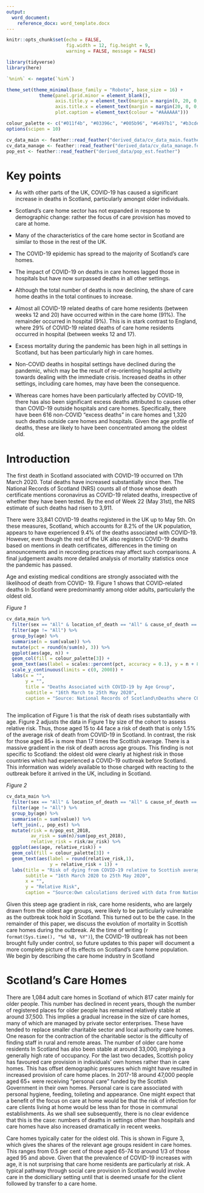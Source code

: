 ```yaml
---
output: 
  word_document:
    reference_docx: word_template.docx
---
```



```r
knitr::opts_chunk$set(echo = FALSE,
                      fig.width = 12, fig.height = 9,
                      warning = FALSE, message = FALSE)
```


```r
library(tidyverse)
library(here)

`%nin%` <- negate(`%in%`)

theme_set(theme_minimal(base_family = "Roboto", base_size = 16) +
            theme(panel.grid.minor = element_blank(),
                  axis.title.y = element_text(margin = margin(0, 20, 0, 0)),
                  axis.title.x = element_text(margin = margin(20, 0, 0, 0)),
                  plot.caption = element_text(colour = "#AAAAAA")))

colour_palette <- c("#011f4b", "#03396c", "#005b96", "#6497b1", "#b3cde0")
options(scipen = 10)

cv_data_main <- feather::read_feather("derived_data/cv_data_main.feather")
cv_data_manage <- feather::read_feather("derived_data/cv_data_manage.feather")
pop_est <- feather::read_feather("derived_data/pop_est.feather")
```

# Key points

* As with other parts of the UK, COVID-19 has caused a significant increase in deaths in Scotland, particularly amongst older individuals.  
  
* Scotland’s care home sector has not expanded in response to demographic change: rather the focus of care provision has moved to care at home.  

* Many of the characteristics of the care home sector in Scotland are similar to those in the rest of the UK.  

* The COVID-19 epidemic has spread to the majority of Scotland’s care homes.    

* The impact of COVID-19 on deaths in care homes lagged those in hospitals but have now surpassed deaths in all other settings.  

* Although the total number of deaths is now declining, the share of care home deaths in the total continues to increase.  
  
* Almost all COVID-19 related deaths of care home residents (between weeks 12 and 20) have occurred within in the care home (91%). The remainder occurred in hospital (9%). This is in stark contrast to England, where 29% of COVID-19 related deaths of care home residents occurred in hospital (between weeks 12 and 17). 

* Excess mortality during the pandemic has been high in all settings in Scotland, but has been particularly high in care homes.  

* Non-COVID deaths in hospital settings have declined during the pandemic, which may be the result of re-orienting hospital activity towards dealing with the immediate crisis. Increased deaths in other settings, including care homes, may have been the consequence.  

* Whereas care homes have been particularly affected by COVID-19, there has also been significant excess deaths attributed to causes other than COVID-19 outside hospitals and care homes. Specifically, there have been 616 non-COVID “excess deaths” in care homes and 1,320 such deaths outside care homes and hospitals. Given the age profile of deaths, these are likely to have been concentrated among the oldest old.  

# Introduction

The first death in Scotland associated with COVID-19 occurred on 17th March 2020. Total deaths have increased substantially since then. The National Records of Scotland (NRS) counts all of those whose death certificate mentions coronavirus as COVID-19 related deaths, irrespective of whether they have been tested. By the end of Week 22 (May 31st), the NRS estimate of such deaths had risen to 3,911.

There were 33,841 COVID-19 deaths registered in the UK up to May 5th. On these measures, Scotland, which accounts for 8.2% of the UK population, appears to have experienced 9.4% of the deaths associated with COVID-19. However, even though the rest of the UK also registers COVID-19 deaths based on mentions in death certificates, differences in the timing on announcements and in recording practices may affect such comparisons. A final judgement awaits more detailed analysis of mortality statistics once the pandemic has passed.

Age and existing medical conditions are strongly associated with the likelihood of death from COVID- 19. Figure 1 shows that COVID-related deaths In Scotland were predominantly among older adults, particularly the oldest old.

*Figure 1*

```r
cv_data_main %>% 
  filter(sex == "All" & location_of_death == "All" & cause_of_death == "COVID-19 related") %>% 
  filter(age != "All") %>% 
  group_by(age) %>% 
  summarise(n = sum(value)) %>%
  mutate(pct = round(n/sum(n), 3)) %>% 
  ggplot(aes(age, n)) +
  geom_col(fill = colour_palette[3]) +
  geom_text(aes(label = scales::percent(pct, accuracy = 0.1), y = n + 80)) +
  scale_y_continuous(limits = c(0, 2000)) +
  labs(x = "",
       y = "",
       title = "Deaths Associated with COVID-19 by Age Group",
       subtitle = "16th March to 25th May 2020",
       caption = "Source: National Records of Scotland\nDeaths where COVID-19 mentioned on the death certificate")
  
```


The implication of Figure 1 is that the risk of death rises substantially with age. Figure 2 adjusts the data in Figure 1 by size of the cohort to assess relative risk. Thus, those aged 15 to 44 face a risk of death that is only 1.5% of the average risk of death from COVID-19 in Scotland. In contrast, the risk for those aged 85+ is more than 17 times the Scottish average. There is a massive gradient in the risk of death across age groups. This finding is not specific to Scotland: the oldest old were clearly at highest risk in those countries which had experienced a COVID-19 outbreak before Scotland. This information was widely available to those charged with reacting to the outbreak before it arrived in the UK, including in Scotland.

*Figure 2*

```r
cv_data_main %>% 
  filter(sex == "All" & location_of_death == "All" & cause_of_death == "COVID-19 related") %>% 
  filter(age != "All") %>% 
  group_by(age) %>% 
  summarise(n = sum(value)) %>% 
  left_join(., pop_est) %>% 
  mutate(risk = n/pop_est_2018,
         av_risk = sum(n)/sum(pop_est_2018),
         relative_risk = risk/av_risk) %>% 
  ggplot(aes(age, relative_risk)) +
  geom_col(fill = colour_palette[3]) +
  geom_text(aes(label = round(relative_risk,1), 
                y = relative_risk + 1)) +
  labs(title = "Risk of dying from COVID-19 relative to Scottish average",
       subtitle = "16th March 2020 to 25th May 2020",
       x = "",
       y = "Relative Risk",
       caption = "Source:Own calculations derived with data from National Records of Scotland\nand opendata.nhs.scot (2018 mid-year population estimates)")
```

Given this steep age gradient in risk, care home residents, who are largely drawn from the oldest age groups, were likely to be particularly vulnerable as the outbreak took hold in Scotland. This turned out to be the case. In the remainder of this paper, we discuss the evolution of mortality in Scottish care homes during the outbreak. At the time of writing (`r format(Sys.time(), "%d %B, %Y")`), the COVID-19 outbreak has not been brought fully under control, so future updates to this paper will document a more complete picture of its effects on Scotland's care home population. We begin by describing the care home industry in Scotland


# Scotland's Care Homes

There are 1,084 adult care homes in Scotland of which 817 cater mainly for older people. This number has declined in recent years, though the number of registered places for older people has remained relatively stable at around 37,500. This implies a gradual increase in the size of care homes, many of which are managed by private sector enterprises. These have tended to replace smaller charitable sector and local authority care homes. One reason for the contraction of the charitable sector is the difficulty of finding staff in rural and remote areas. The number of older care home residents In Scotland has also been stable at around 33,000, implying a generally high rate of occupancy. For the last two decades, Scottish policy has favoured care provision in individuals’ own homes rather than in care homes. This has offset demographic pressures which might have resulted in increased provision of care home places. In 2017-18 around 47,000 people aged 65+ were receiving “personal care” funded by the Scottish Government in their own homes. Personal care is care associated with personal hygiene, feeding, toileting and appearance. One might expect that a benefit of the focus on care at home would be that the risk of infection for care clients living at home would be less than for those in communal establishments. As we shall see subsequently, there is no clear evidence that this is the case: numbers of deaths in settings other than hospitals and care homes have also increased dramatically in recent weeks.

Care homes typically cater for the oldest old. This is shown in Figure 3, which gives the shares of the relevant age groups resident in care homes. This ranges from 0.5 per cent of those aged 65-74 to around 1/3 of those aged 95 and above. Given that the prevalence of COVID-19 increases with age, it is not surprising that care home residents are particularly at risk. A typical pathway through social care provision in Scotland would involve care in the domiciliary setting until that is deemed unsafe for the client followed by transfer to a care home.

